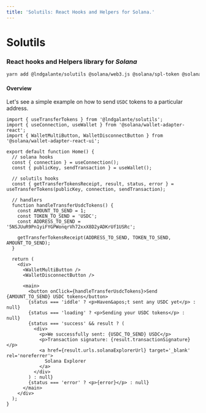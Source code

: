```yaml
---
title: 'Solutils: React Hooks and Helpers for Solana.'
---
```


# Solutils

### React hooks and Helpers library for _Solana_

```bash
yarn add @lndgalante/solutils @solana/web3.js @solana/spl-token @solana/wallet-adapter-react
```

#### Overview

Let's see a simple example on how to send `USDC` tokens to a particular address.

```tsx
import { useTransferTokens } from '@lndgalante/solutils';
import { useConnection, useWallet } from '@solana/wallet-adapter-react';
import { WalletMultiButton, WalletDisconnectButton } from '@solana/wallet-adapter-react-ui';

export default function Home() {
  // solana hooks
  const { connection } = useConnection();
  const { publicKey, sendTransaction } = useWallet();

  // solutils hooks
  const { getTransferTokensReceipt, result, status, error } = useTransferTokens(publicKey, connection, sendTransaction);

  // handlers
  function handleTransferUsdcTokens() {
    const AMOUNT_TO_SEND = 1;
    const TOKEN_TO_SEND = 'USDC';
    const ADDRESS_TO_SEND = '5NSJUuR9Pn1yiFYGPWonqrVh72xxX8D2yADKrUf1USRc';

    getTransferTokensReceipt(ADDRESS_TO_SEND, TOKEN_TO_SEND, AMOUNT_TO_SEND);
  }

  return (
    <div>
      <WalletMultiButton />
      <WalletDisconnectButton />

      <main>
        <button onClick={handleTransferUsdcTokens}>Send {AMOUNT_TO_SEND} USDC tokens</button>
        {status === 'iddle' ? <p>Haven&apos;t sent any USDC yet</p> : null}
        {status === 'loading' ? <p>Sending your USDC tokens</p> : null}
        {status === 'success' && result ? (
          <div>
            <p>We successfully sent: {USDC_TO_SEND} USDC</p>
            <p>Transaction signature: {result.transactionSignature}</p>
            <a href={result.urls.solanaExplorerUrl} target='_blank' rel='noreferrer'>
              Solana Explorer
            </a>
          </div>
        ) : null}
        {status === 'error' ? <p>{error}</p> : null}
      </main>
    </div>
  );
}
```
